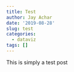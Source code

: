 ```yaml
---
title: Test
author: Jay Achar
date: '2019-08-28'
slug: test
categories:
  - dataviz
tags: []
---
```


This is simply a test post